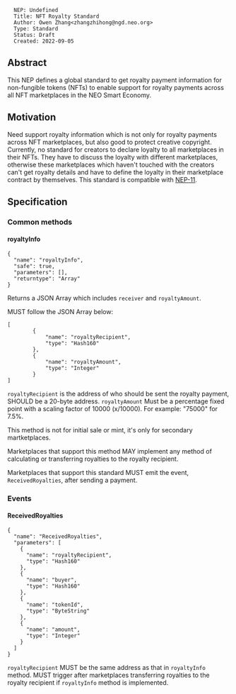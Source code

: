 <pre>
  NEP: Undefined
  Title: NFT Royalty Standard
  Author: Owen Zhang<zhangzhihong@ngd.neo.org>
  Type: Standard
  Status: Draft
  Created: 2022-09-05
</pre>

==Abstract==

This NEP defines a global standard to get royalty payment information for non-fungible tokens (NFTs) to enable support for royalty payments across all NFT marketplaces in the NEO Smart Economy.

==Motivation==

Need support royalty information which is not only for royalty payments across NFT marketplaces, but also good to protect creative copyright. Currently, no standard for creators to declare loyalty to all marketplaces in their NFTs. They have to discuss the loyalty with different marketplaces, otherwise these marketplaces which haven't touched with the creators can't get royalty details and have to define the loyalty in their marketplace contract by themselves. This standard is compatible with [https://github.com/neo-project/proposals/blob/master/nep-11.mediawiki NEP-11]. 

==Specification==

===Common methods===

====royaltyInfo====

<pre>
{
  "name": "royaltyInfo",
  "safe": true,
  "parameters": [],
  "returntype": "Array"
}
</pre>

Returns a JSON Array which includes <code>receiver</code> and <code>royaltyAmount</code>.

MUST follow the JSON Array below:
<pre>
[		
        {
            "name": "royaltyRecipient",
            "type": "Hash160"
        },
        {
            "name": "royaltyAmount",
            "type": "Integer"
        }
]
</pre>

<code>royaltyRecipient</code> is the address of who should be sent the royalty payment, SHOULD be a 20-byte address.
<code>royaltyAmount</code>  Must be a percentage fixed point with a scaling factor of 10000 (x/10000). For example: "75000" for 7.5%.

This method is not for initial sale or mint, it's only for secondary martketplaces.

Marketplaces that support this method MAY implement any method of calculating or transferring royalties to the royalty recipient.

Marketplaces that support this standard MUST emit the event, <code>ReceivedRoyalties</code>, after sending a payment.

===Events===

====ReceivedRoyalties====

<pre>
{
  "name": "ReceivedRoyalties",
  "parameters": [
    {
      "name": "royaltyRecipient",
      "type": "Hash160"
    },
    {
      "name": "buyer",
      "type": "Hash160"
    },
    {
      "name": "tokenId",
      "type": "ByteString"
    },
    {
      "name": "amount",
      "type": "Integer"
    }
  ]
}
</pre>

<code>royaltyRecipient</code> MUST be the same address as that in <code>royaltyInfo</code> method.
MUST trigger after marketplaces transferring royalties to the royalty recipient if <code>royaltyInfo</code> method is implemented.


